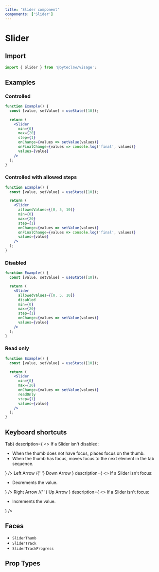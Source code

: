 ```yaml
---
title: 'Slider component'
components: ['Slider']
---
```


# Slider

## Import

```js transpile=false
import { Slider } from '@byteclaw/visage';
```

## Examples

### Controlled

```jsx live=true
function Example() {
  const [value, setValue] = useState([10]);

  return (
    <Slider
      min={0}
      max={20}
      step={1}
      onChange={values => setValue(values)}
      onFinalChange={values => console.log('final', values)}
      values={value}
    />
  );
}
```

### Controlled with allowed steps

```jsx live=true
function Example() {
  const [value, setValue] = useState([10]);

  return (
    <Slider
      allowedValues={[0, 5, 10]}
      min={0}
      max={20}
      step={1}
      onChange={values => setValue(values)}
      onFinalChange={values => console.log('final', values)}
      values={value}
    />
  );
}
```

### Disabled

```jsx live=true
function Example() {
  const [value, setValue] = useState([10]);

  return (
    <Slider
      allowedValues={[0, 5, 10]}
      disabled
      min={0}
      max={20}
      step={1}
      onChange={values => setValue(values)}
      values={value}
    />
  );
}
```

### Read only

```jsx live=true
function Example() {
  const [value, setValue] = useState([10]);

  return (
    <Slider
      min={0}
      max={20}
      onChange={values => setValue(values)}
      readOnly
      step={1}
      values={value}
    />
  );
}
```

## Keyboard shortcuts

<DescriptionList>
  <DescriptionListItem
    term={<KeyboardKey>Tab</KeyboardKey>}
    description={
      <>
        If a Slider isn&apos;t disabled:
        <ul>
          <li>
            When the thumb does not have focus, places focus on the thumb.
          </li>
          <li>
            When the thumb has focus, moves focus to the next element in the tab
            sequence.
          </li>
        </ul>
      </>
    }
  />
  <DescriptionListItem
    term={
      <>
        <KeyboardKey>Left Arrow</KeyboardKey> /{' '}
        <KeyboardKey>Down Arrow</KeyboardKey>
      </>
    }
    description={
      <>
        If a Slider isn&apos;t focus:
        <ul>
          <li>Decrements the value.</li>
        </ul>
      </>
    }
  />
  <DescriptionListItem
    term={
      <>
        <KeyboardKey>Right Arrow</KeyboardKey> /{' '}
        <KeyboardKey>Up Arrow</KeyboardKey>
      </>
    }
    description={
      <>
        If a Slider isn&apos;t focus:
        <ul>
          <li>Increments the value.</li>
        </ul>
      </>
    }
  />
</DescriptionList>

## Faces

- `SliderThumb`
- `SliderTrack`
- `SliderTrackProgress`

## Prop Types

<PropTypes component="Slider" />
